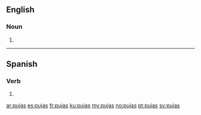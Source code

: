 ==English==

===Noun===
{{head|en|plural}}

# {{plural of|puja|lang=en}}

----

==Spanish==

===Verb===
{{es-verb-form}}

# {{es-verb form of|ending=ar|mood=indicative|tense=present|pers=2|formal=no|number=singular|pujar}}

[[ar:pujas]]
[[es:pujas]]
[[fr:pujas]]
[[ku:pujas]]
[[my:pujas]]
[[no:pujas]]
[[pt:pujas]]
[[sv:pujas]]